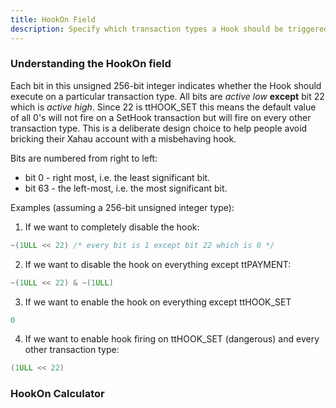 ```yaml
---
title: HookOn Field
description: Specify which transaction types a Hook should be triggered on
---
```


### Understanding the HookOn field

Each bit in this unsigned 256-bit integer indicates whether the Hook should execute on a particular transaction type. All bits are _active low_ **except** bit 22 which is _active high_. Since 22 is ttHOOK_SET this means the default value of all 0's will not fire on a SetHook transaction but will fire on every other transaction type. This is a deliberate design choice to help people avoid bricking their Xahau account with a misbehaving hook.

Bits are numbered from right to left:

* bit 0 - right most, i.e. the least significant bit.
* bit 63 - the left-most, i.e. the most significant bit.

Examples (assuming a 256-bit unsigned integer type):

1. If we want to completely disable the hook:

```c
~(1ULL << 22) /* every bit is 1 except bit 22 which is 0 */
```

2. If we want to disable the hook on everything except ttPAYMENT:

```c
~(1ULL << 22) & ~(1ULL)
```

3. If we want to enable the hook on everything except ttHOOK_SET

```c
0
```

4. If we want to enable hook firing on ttHOOK_SET (dangerous) and every other transaction type:

```c
(1ULL << 22)
```

### HookOn Calculator

<LinkCard title="HookOn Calculator" href="https://richardah.github.io/xrpl-hookon-calculator/" />
